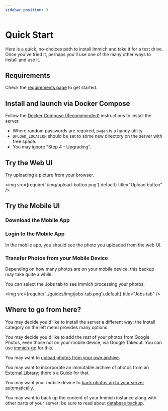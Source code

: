 ```yaml
---
sidebar_position: 3
---
```


# Quick Start

Here is a quick, no-choices path to install Immich and take it for a test drive.
Once you've tried it, perhaps you'll use one of the many other ways
to install and use it.

## Requirements

Check the [requirements page](../install/requirements) to get started.

## Install and launch via Docker Compose

Follow the [Docker Compose (Recommended)](../install/docker-compose) instructions
to install the server.

- Where random passwords are required, `pwgen` is a handy utility.
- `UPLOAD_LOCATION` should be set to some new directory on the server
  with free space.
- You may ignore "Step 4 - Upgrading".

## Try the Web UI


<RegisterAdminUser />

Try uploading a picture from your browser.

<img src={require('./img/upload-button.png').default} title="Upload button" />

## Try the Mobile UI

### Download the Mobile App


<MobileAppDownload />

### Login to the Mobile App


<MobileAppLogin />

In the mobile app, you should see the photo you uploaded from the web UI.

### Transfer Photos from your Mobile Device


<MobileAppBackup />

Depending on how many photos are on your mobile device, this backup may
take quite a while.

You can select the Jobs tab to see Immich processing your photos.

<img src={require('../guides/img/jobs-tab.png').default} title="Jobs tab" />

## Where to go from here?

You may decide you'd like to install the server a different way;
the Install category on the left menu provides many options.

You may decide you'd like to add the _rest_ of your photos from Google Photos,
even those not on your mobile device, via Google Takeout.
You can use [immich-go](https://github.com/simulot/immich-go) for this.

You may want to
[upload photos from your own archive](../features/command-line-interface).

You may want to incorporate an immutable archive of photos from an
[External Library](../features/libraries#external-libraries);
there's a [Guide](../guides/external-library) for that.

You may want your mobile device to
[back photos up to your server automatically](../features/automatic-backup).

You may want to back up the content of your Immich instance
along with other parts of your server; be sure to read about
[database backup](../administration/backup-and-restore).
